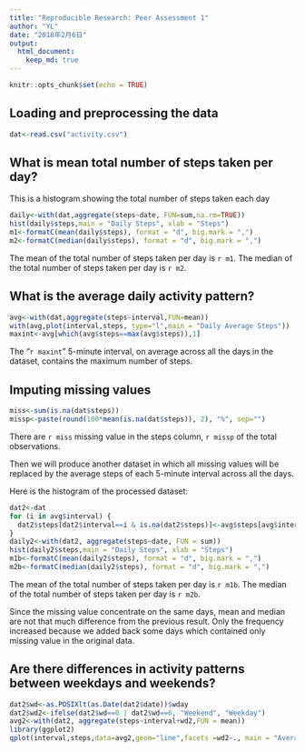 ```yaml
---
title: "Reproducible Research: Peer Assessment 1"
author: "YL"
date: "2018年2月6日"
output: 
  html_document:
    keep_md: true
---
```


```r
knitr::opts_chunk$set(echo = TRUE)
```

## Loading and preprocessing the data


```r
dat<-read.csv("activity.csv")

```

## What is mean total number of steps taken per day?

This is a histogram showing the total number of steps taken each day

```r
daily<-with(dat,aggregate(steps~date, FUN=sum,na.rm=TRUE))
hist(daily$steps,main = "Daily Steps", xlab = "Steps")
m1<-formatC(mean(daily$steps), format = "d", big.mark = ",")
m2<-formatC(median(daily$steps), format = "d", big.mark = ",")
```

The mean of the total number of steps taken per day is `r m1`.
The median of the total number of steps taken per day is `r m2`.


## What is the average daily activity pattern?
 
```r
avg<-with(dat,aggregate(steps~interval,FUN=mean))
with(avg,plot(interval,steps, type="l",main = "Daily Average Steps"))
maxint<-avg[which(avg$steps==max(avg$steps)),1]
```
 
The "`r maxint`" 5-minute interval, on average across all the days in the dataset, contains the maximum number of steps.

## Imputing missing values

```r
miss<-sum(is.na(dat$steps))
missp<-paste(round(100*mean(is.na(dat$steps)), 2), "%", sep="")
```

There are `r miss` missing value in the steps column, `r missp` of the total observations.

Then we will produce another dataset in which all missing values will be replaced by the average steps of each 5-minute interval across all the days. 

Here is the histogram of the processed dataset:
```r
dat2<-dat
for (i in avg$interval) {
  dat2$steps[dat2$interval==i & is.na(dat2$steps)]<-avg$steps[avg$interval==i]
}
daily2<-with(dat2, aggregate(steps~date, FUN = sum))
hist(daily2$steps,main = "Daily Steps", xlab = "Steps")
m1b<-formatC(mean(daily2$steps), format = "d", big.mark = ",")
m2b<-formatC(median(daily2$steps), format = "d", big.mark = ",")
```

The mean of the total number of steps taken per day is `r m1b`.
The median of the total number of steps taken per day is `r m2b`.

Since the missing value concentrate on the same days,  mean and median are not that much difference from the previous result. Only the frequency increased because we added back some days which contained only missing value in the original data.

## Are there differences in activity patterns between weekdays and weekends?

```r
dat2$wd<-as.POSIXlt(as.Date(dat2$date))$wday
dat2$wd2<-ifelse(dat2$wd==0 | dat2$wd==6, "Weekend", "Weekday")
avg2<-with(dat2, aggregate(steps~interval+wd2,FUN = mean))
library(ggplot2)
qplot(interval,steps,data=avg2,geom="line",facets =wd2~., main = "Average steps by Weekday and Weekend")
```
           



